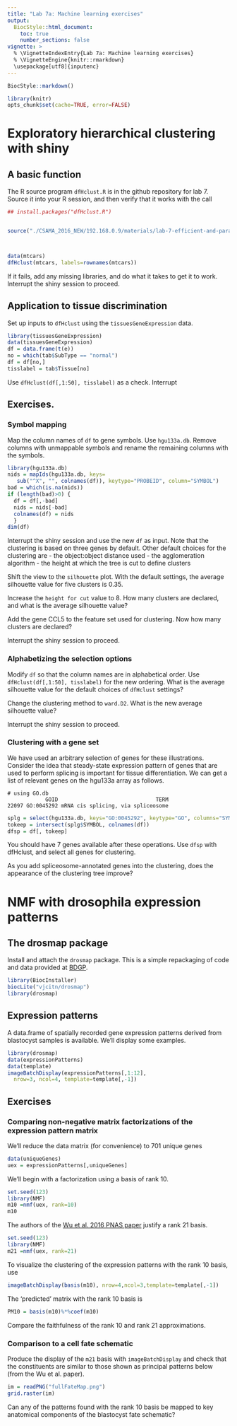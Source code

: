 ```yaml
---
title: "Lab 7a: Machine learning exercises"
output:
  BiocStyle::html_document:
    toc: true
    number_sections: false
vignette: >
  % \VignetteIndexEntry{Lab 7a: Machine learning exercises}
  % \VignetteEngine{knitr::rmarkdown}
  \usepackage[utf8]{inputenc}
---
```


```r
BiocStyle::markdown()
```

```r
library(knitr)
opts_chunk$set(cache=TRUE, error=FALSE)
```


# Exploratory hierarchical clustering with shiny

## A basic function

The R source program `dfHclust.R` is in the github
repository for lab 7.  Source it into your R session,
and then verify that it works with the call

```r
## install.packages("dfHclust.R")


source("./CSAMA_2016_NEW/192.168.0.9/materials/lab-7-efficient-and-parallel/dfHclust.R")



data(mtcars)
dfHclust(mtcars, labels=rownames(mtcars))
```

If it fails, add any missing libraries, and
do what it takes to get it to work.
Interrupt the shiny session to proceed. 

## Application to tissue discrimination


Set up inputs to `dfHclust` using the `tissuesGeneExpression`
data.
```r
library(tissuesGeneExpression)
data(tissuesGeneExpression)
df = data.frame(t(e))
no = which(tab$SubType == "normal")
df = df[no,]
tisslabel = tab$Tissue[no]
```

Use `dfHclust(df[,1:50], tisslabel)` as a check.
Interrupt

## Exercises.

### Symbol mapping

Map the column names of `df` to gene symbols.  Use
`hgu133a.db`.  Remove columns with unmappable symbols
and rename the remaining columns with the symbols.

```r
library(hgu133a.db)
nids = mapIds(hgu133a.db, keys=
   sub("^X", "", colnames(df)), keytype="PROBEID", column="SYMBOL")
bad = which(is.na(nids))
if (length(bad)>0) {
  df = df[,-bad]
  nids = nids[-bad]
  colnames(df) = nids
  }
dim(df)
```

Interrupt the shiny session and use the new `df` as input.
Note that the clustering is based on three genes by default.
Other default choices for the clustering are 
    - the object:object distance used 
    - the agglomeration algorithm
    - the height at which the tree is cut to define clusters

Shift the view to the `silhouette` plot.  With the default
settings, the average silhouette value for five clusters is 0.35.

Increase the `height for cut` value to 8.  How many clusters
are declared, and what is the average silhouette value?

Add the gene CCL5 to the feature set used for clustering.  Now
how many clusters are declared?

Interrupt the shiny session to proceed.

### Alphabetizing the selection options

Modify `df` so that the column names are in alphabetical order.
Use `dfHclust(df[,1:50], tisslabel)` for the new ordering.
What is the average silhouette value for the default choices
of `dfHclust` settings? 
<!-- 0.38 -->

Change the clustering method to `ward.D2`.  What is the new
average silhouette value?  
<!-- 0.47 -->

Interrupt the shiny session to proceed.

### Clustering with a gene set

We have used an arbitrary selection of genes for these
illustrations.  Consider the idea that steady-state
expression pattern of genes that are used to perform
splicing 
is important for tissue differentiation.  We can
get a list of relevant genes on the hgu133a array as follows.

```
# using GO.db
            GOID                               TERM
22097 GO:0045292 mRNA cis splicing, via spliceosome
```

```r
splg = select(hgu133a.db, keys="GO:0045292", keytype="GO", columns="SYMBOL")
tokeep = intersect(splg$SYMBOL, colnames(df))
dfsp = df[, tokeep]
```
You should have 7 genes available after these operations.
Use `dfsp` with dfHclust, and select all genes for clustering.

As you add spliceosome-annotated genes into the clustering,
does the appearance of the clustering tree improve?

# NMF with drosophila expression patterns

## The drosmap package

Install and attach the `drosmap` package.
This is a simple repackaging of code and data provided at
[BDGP](http://insitu.fruitfly.org/insitu-pp/prinPatCode.zip).
```r
library(BiocInstaller)
biocLite("vjcitn/drosmap")
library(drosmap)
```

## Expression patterns

A data.frame of spatially
recorded gene expression patterns derived
from blastocyst samples is available.
We'll display some examples.
```r
library(drosmap)
data(expressionPatterns)
data(template)
imageBatchDisplay(expressionPatterns[,1:12],
  nrow=3, ncol=4, template=template[,-1])
```

## Exercises

### Comparing non-negative matrix factorizations of the expression pattern matrix

We'll reduce the data matrix (for convenience) to 701 unique genes
```r
data(uniqueGenes)
uex = expressionPatterns[,uniqueGenes]
```

We'll begin with a factorization using a basis of rank 10.
```r
set.seed(123)
library(NMF)
m10 =nmf(uex, rank=10)
m10
```

The authors of the [Wu et al. 2016 PNAS paper](http://www.pnas.org/content/113/16/4290.full)
justify a rank 21 basis.
```r
set.seed(123)
library(NMF)
m21 =nmf(uex, rank=21)
```

To visualize the clustering of the expression patterns
with the rank 10 basis, use
```r
imageBatchDisplay(basis(m10), nrow=4,ncol=3,template=template[,-1])
```

The 'predicted' matrix with the rank 10 basis is
```r
PM10 = basis(m10)%*%coef(m10)
```

Compare the faithfulness of the rank 10 and rank 21 approximations.

### Comparison to a cell fate schematic

Produce the display of the `m21` basis with `imageBatchDisplay` 
and check that the
constituents are similar to those shown as principal patterns
below (from the Wu et al. paper).

```r
im = readPNG("fullFateMap.png")
grid.raster(im)
```

Can any of the patterns found with the rank 10 basis be mapped to
key anatomical components of the blastocyst fate schematic?
